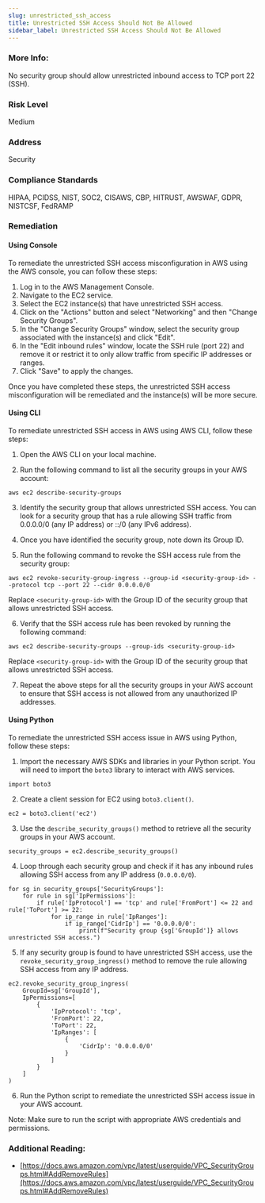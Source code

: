 ```yaml
---
slug: unrestricted_ssh_access
title: Unrestricted SSH Access Should Not Be Allowed
sidebar_label: Unrestricted SSH Access Should Not Be Allowed
---
```


### More Info:

No security group should allow unrestricted inbound access to TCP port 22 (SSH).

### Risk Level

Medium

### Address

Security

### Compliance Standards

HIPAA, PCIDSS, NIST, SOC2, CISAWS, CBP, HITRUST, AWSWAF, GDPR, NISTCSF, FedRAMP

### Remediation

#### Using Console

To remediate the unrestricted SSH access misconfiguration in AWS using the AWS console, you can follow these steps:

1. Log in to the AWS Management Console.
2. Navigate to the EC2 service.
3. Select the EC2 instance(s) that have unrestricted SSH access.
4. Click on the "Actions" button and select "Networking" and then "Change Security Groups".
5. In the "Change Security Groups" window, select the security group associated with the instance(s) and click "Edit".
6. In the "Edit inbound rules" window, locate the SSH rule (port 22) and remove it or restrict it to only allow traffic from specific IP addresses or ranges.
7. Click "Save" to apply the changes.

Once you have completed these steps, the unrestricted SSH access misconfiguration will be remediated and the instance(s) will be more secure.

#### Using CLI

To remediate unrestricted SSH access in AWS using AWS CLI, follow these steps:

1. Open the AWS CLI on your local machine.

2. Run the following command to list all the security groups in your AWS account:

```
aws ec2 describe-security-groups
```

3. Identify the security group that allows unrestricted SSH access. You can look for a security group that has a rule allowing SSH traffic from 0.0.0.0/0 (any IP address) or ::/0 (any IPv6 address).

4. Once you have identified the security group, note down its Group ID.

5. Run the following command to revoke the SSH access rule from the security group:

```
aws ec2 revoke-security-group-ingress --group-id <security-group-id> --protocol tcp --port 22 --cidr 0.0.0.0/0
```

Replace `<security-group-id>` with the Group ID of the security group that allows unrestricted SSH access.

6. Verify that the SSH access rule has been revoked by running the following command:

```
aws ec2 describe-security-groups --group-ids <security-group-id>
```

Replace `<security-group-id>` with the Group ID of the security group that allows unrestricted SSH access.

7. Repeat the above steps for all the security groups in your AWS account to ensure that SSH access is not allowed from any unauthorized IP addresses.

#### Using Python

To remediate the unrestricted SSH access issue in AWS using Python, follow these steps:

1. Import the necessary AWS SDKs and libraries in your Python script. You will need to import the `boto3` library to interact with AWS services.

```
import boto3
```

2. Create a client session for EC2 using `boto3.client()`. 

```
ec2 = boto3.client('ec2')
```

3. Use the `describe_security_groups()` method to retrieve all the security groups in your AWS account.

```
security_groups = ec2.describe_security_groups()
```

4. Loop through each security group and check if it has any inbound rules allowing SSH access from any IP address (`0.0.0.0/0`).

```
for sg in security_groups['SecurityGroups']:
    for rule in sg['IpPermissions']:
        if rule['IpProtocol'] == 'tcp' and rule['FromPort'] <= 22 and rule['ToPort'] >= 22:
            for ip_range in rule['IpRanges']:
                if ip_range['CidrIp'] == '0.0.0.0/0':
                    print(f"Security group {sg['GroupId']} allows unrestricted SSH access.")
```

5. If any security group is found to have unrestricted SSH access, use the `revoke_security_group_ingress()` method to remove the rule allowing SSH access from any IP address.

```
ec2.revoke_security_group_ingress(
    GroupId=sg['GroupId'],
    IpPermissions=[
        {
            'IpProtocol': 'tcp',
            'FromPort': 22,
            'ToPort': 22,
            'IpRanges': [
                {
                    'CidrIp': '0.0.0.0/0'
                }
            ]
        }
    ]
)
```

6. Run the Python script to remediate the unrestricted SSH access issue in your AWS account.

Note: Make sure to run the script with appropriate AWS credentials and permissions.

### Additional Reading:

- [https://docs.aws.amazon.com/vpc/latest/userguide/VPC_SecurityGroups.html#AddRemoveRules](https://docs.aws.amazon.com/vpc/latest/userguide/VPC_SecurityGroups.html#AddRemoveRules) 

